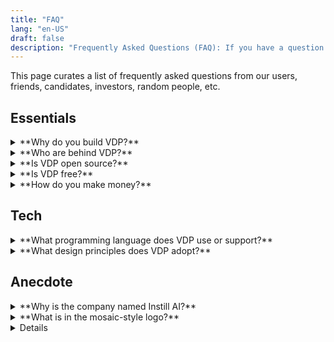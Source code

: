 ```yaml
---
title: "FAQ"
lang: "en-US"
draft: false
description: "Frequently Asked Questions (FAQ): If you have a question about the unstructured data ETL tool VDP https://github.com/instill-ai/vdp, you're in the right place"
---
```


This page curates a list of frequently asked questions from our users, friends, candidates, investors, random people, etc.

## Essentials

<ToggleBlock>
  <details> 
    <summary>**Why do you build VDP?**</summary>

    Modern data stack misses unstructured data processing.

    It is non-trivial to process unstructured data though.
    We used to suffer enough in connecting datas from different sources, devising our own deep learning models, putting the models in production, running the day-to-day operation,
    and endlessly building the peripheral MLOps tools to keep the production data pipeline resilient and AI performance consistent.
    All these happened in-house and were non-scalable.

    There must be a better way, and Versatile Data Pipeline (VDP) is the answer.

    To prevail AI and to make it accessible to everyone, the point is not merely the algorithms (i.e., the AI models) but the infrastructure tooling to connect the value of the algorithms end-to-end with the modern data stack.

    You can find a more detailed narrative in our blog article [Why Instill AI exists](/blog/why-instill-ai-exists/?utm_source=documentation&utm_medium=link) and [Missing piece in modern data stack: unstructured data ETL](/blog/unstructured-data-etl/?utm_source=documentation&utm_medium=link).

  </details>
</ToggleBlock>

<ToggleBlock>
  <details> 
    <summary>**Who are behind VDP?**</summary>

    We are a nimble team formed by members working for years in Computer Vision, Machine Learning, Deep Learning, large-scale database, and cloud-native applications/infrastructure.
    We have in-depth experience in developing and maintaining sophisticated AI systems.

    Before we started to build VDP, we had fought with streaming large volume data (billions of images a day!) to automate Vision tasks using deep learning models, sweating blood to build everything from scratch.

    We have learned that model serving for an effective end-to-end data flow concerns not only **high throughput** and **low latency** but also **cost effectiveness**. These criteria are non-trivial to achieve altogether.
    In the end, we had successfully built a battle-proven AI system in-house and had the system run in production for years.

    What we had built can actually be modularised into working components to benefit a broader spectrum of AI tasks and industry sectors.
    We believe it's time to apply our experiences to make AI more accessible to everyone, especially the data industry.

  </details>
</ToggleBlock>

<ToggleBlock>
  <details> 
    <summary>**Is VDP open source?**</summary>

    VDP uses multiple licenses, including Elastic License 2.0 (ELv2) and open-source MIT License.
    Our mission is to make AI accessible to everyone. The best way to achieve this is to make VDP free to use and source available to everyone, while ensuring we safely create a sustainable business.
    Please check the [VDP License](/docs/vdp/license) in detail.

  </details>
</ToggleBlock>

<ToggleBlock>
  <details> 
    <summary>**Is VDP free?**</summary>

    Yes. VDP is source available so you can self-host it in your basement for free.

  </details>
</ToggleBlock>

<ToggleBlock>
  <details> 
    <summary>**How do you make money?**</summary>

    We offer fully managed VDP service on **Instill Cloud** to users who want to get all the power of VDP without any hassle.
    It is currently in **Open Alpha** testing phase - with all features **FREE**. For more information, see the [Pricing](/pricing) page. Rest assured that we will never charge you without your consent.

    We are adding new features every day and we need your feedback to help shape the future of the service and build Instill Cloud the best it can be.

    👉 [Try Instill Cloud free](https://console.instill.tech/?utm_source=documentation&utm_medium=link)

  </details>
</ToggleBlock>

## Tech

<ToggleBlock>
  <details> 
    <summary>**What programming language does VDP use or support?**</summary>

    VDP's backend components are Go-based and frontend console is written in Next.js, TypeScript, and TailwindCSS.

    Nonetheless, VDP is API-first and cloud-native. You can use cURL or the protobuf auto-generated codes to work with VDP. More developer-friendly multi-language SDKs are on our future roadmap.

  </details>
</ToggleBlock>

<ToggleBlock>
  <details> 
    <summary>**What design principles does VDP adopt?**</summary>

    - [Microservice](https://en.wikipedia.org/wiki/Microservices) architecture makes VDP to be extensible, flexible and reusable for scenarios where new components are constantly added in VDP.
      The overall microservice system can be also very efficient at scaling phase to scale each backend instances based on their individual workload.

    - [IDEALS](https://www.infoq.com/articles/microservices-design-ideals) (**I**nterface segregation, **D**eployability, **E**vent-driven, **A**vailability over consistency, **L**oose coupling, and **S**ingle responsibility) design principle sets a rigorous framework when there comes to any VDP design questions in our day-to-day development.

    - [API-first](https://swagger.io/resources/articles/adopting-an-api-first-approach) approach comes naturally with the adoption of microservice and IDEALS. All backend components in VDP are implemented with API-first design principle so the contract is firmly established for whatever necessary integration task coming in the future.

    - [The twelve-factor methodology](https://12factor.net) provides a down-to-earth guideline for the development and deployment of VDP components.

    Building an effective and efficient machine learning product requires implementing the cutting-edge best practices of MLOps.
    There are many essential components involved in the MLOps cycle, and notably, these components are still evolving.

    We believe tooling development in AI and Data industry is marching toward a completely modularisation future, meaning that components in MLOps need to take into account flexibility, extensibility and composability as the first-class citizen as far as the design principle goes.

  </details>
</ToggleBlock>

## Anecdote

<ToggleBlock>
  <details> 
    <summary>**Why is the company named Instill AI?**</summary>

    We have been attempting to land AI products ever since the surge of deep learning in 2014.
    On the way, we have learned how challenging this can be. To build effective AI products, educate the market about the AI, and eventually see the AI products helping people in real life.
    It is fair to say that we, the whole industry, still have a long way to go.

    We are enthusiastic about being on the journey, to instill the AI technologies gradually to the industry.

    The name is also inspired by a Chinese poem "Delighting in Rain on a Spring Night (春夜喜雨)" by Du Fu (杜甫), particularly for reifying the word "instill":

    > 好雨知時節，當春乃發生。
    > 隨風潛入夜，潤物細無聲。
    > 野徑雲俱黑，江船火獨明。
    > 曉看紅濕處，花重錦官城。

    It's pretty hard to have this poem precisely translated in English, but anyway the main idea is to express how delightful when hard working finally pays off.

  </details>
</ToggleBlock>

<ToggleBlock>
  <details> 
    <summary>**What is in the mosaic-style logo?**</summary>

    Our visual designer [Wen Chen](https://mrwenchen.com/about) has done a great job to embed Instill AI and the meaning of our effort into the logo.

    <div align="center">
      <ZoomableImg
        src="/docs-assets/vdp/why-logo.png"
        alt="logo"
        width="400px"
      />
    </div>

  </details>
</ToggleBlock>

<ToggleBlock>
  <details>

    <summary>**Which one is Instill AI?**</summary>

    Among all the other Instill AIs you could ever find on the Internet, Instill AI with the domain `instill.tech` is the earliest incorporated company in the UK (on 11 June 2020).

    If you Google "Instill AI", please always refer to the right one: https://www.instill.tech to find us. 😉

  </details>
</ToggleBlock>
